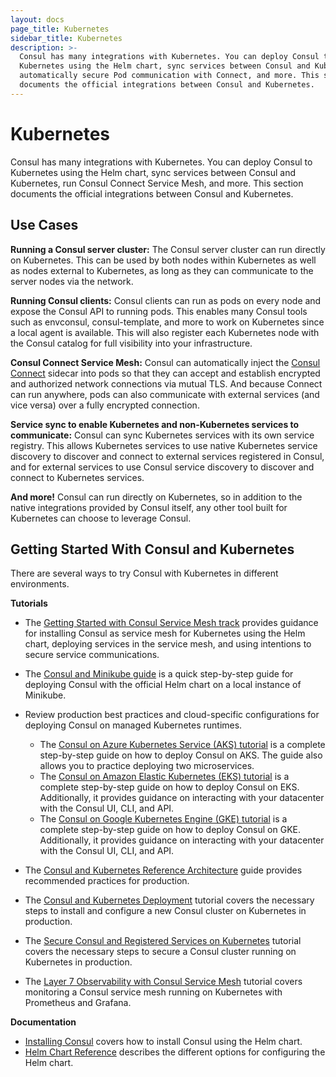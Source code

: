 ```yaml
---
layout: docs
page_title: Kubernetes
sidebar_title: Kubernetes
description: >-
  Consul has many integrations with Kubernetes. You can deploy Consul to
  Kubernetes using the Helm chart, sync services between Consul and Kubernetes,
  automatically secure Pod communication with Connect, and more. This section
  documents the official integrations between Consul and Kubernetes.
---
```


# Kubernetes

Consul has many integrations with Kubernetes. You can deploy Consul
to Kubernetes using the Helm chart, sync services between Consul and
Kubernetes, run Consul Connect Service Mesh, and more.
This section documents the official integrations between Consul and Kubernetes.

## Use Cases

**Running a Consul server cluster:** The Consul server cluster can run directly
on Kubernetes. This can be used by both nodes within Kubernetes as well as
nodes external to Kubernetes, as long as they can communicate to the server
nodes via the network.

**Running Consul clients:** Consul clients can run as pods on every node
and expose the Consul API to running pods. This enables many Consul tools
such as envconsul, consul-template, and more to work on Kubernetes since a
local agent is available. This will also register each Kubernetes node with
the Consul catalog for full visibility into your infrastructure.

**Consul Connect Service Mesh:**
Consul can automatically inject the [Consul Connect](/docs/connect)
sidecar into pods so that they can accept and establish encrypted
and authorized network connections via mutual TLS. And because Connect
can run anywhere, pods can also communicate with external services (and
vice versa) over a fully encrypted connection.

**Service sync to enable Kubernetes and non-Kubernetes services to communicate:**
Consul can sync Kubernetes services with its own service registry. This allows
Kubernetes services to use native Kubernetes service discovery to discover
and connect to external services registered in Consul, and for external services
to use Consul service discovery to discover and connect to Kubernetes services.

**And more!** Consul can run directly on Kubernetes, so in addition to the
native integrations provided by Consul itself, any other tool built for
Kubernetes can choose to leverage Consul.

## Getting Started With Consul and Kubernetes

There are several ways to try Consul with Kubernetes in different environments.

**Tutorials**

- The [Getting Started with Consul Service Mesh track](https://learn.hashicorp.com/tutorials/consul/service-mesh?utm_source=WEBSITE&utm_medium=WEB_IO&utm_offer=ARTICLE_PAGE&utm_content=DOCS)
  provides guidance for installing Consul as service mesh for Kubernetes using the Helm
  chart, deploying services in the service mesh, and using intentions to secure service
  communications.

- The [Consul and Minikube guide](https://learn.hashicorp.com/tutorials/consul/kubernetes-minikube?utm_source=consul.io&utm_medium=docs) is a quick step-by-step guide for deploying Consul with the official Helm chart on a local instance of Minikube.

- Review production best practices and cloud-specific configurations for deploying Consul on managed Kubernetes runtimes.

  - The [Consul on Azure Kubernetes Service (AKS) tutorial](https://learn.hashicorp.com/tutorials/consul/kubernetes-aks-azure?utm_source=consul.io&utm_medium=docs) is a complete step-by-step guide on how to deploy Consul on AKS. The guide also allows you to practice deploying two microservices.
  - The [Consul on Amazon Elastic Kubernetes (EKS) tutorial](https://learn.hashicorp.com/tutorials/consul/kubernetes-eks-aws?utm_source=consul.io&utm_medium=docs) is a complete step-by-step guide on how to deploy Consul on EKS. Additionally, it provides guidance on interacting with your datacenter with the Consul UI, CLI, and API.
  - The [Consul on Google Kubernetes Engine (GKE) tutorial](https://learn.hashicorp.com/tutorials/consul/kubernetes-gke-google?utm_source=consul.io&utm_medium=docs) is a complete step-by-step guide on how to deploy Consul on GKE. Additionally, it provides guidance on interacting with your datacenter with the Consul UI, CLI, and API.

- The [Consul and Kubernetes Reference Architecture](https://learn.hashicorp.com/tutorials/consul/kubernetes-reference-architecture?utm_source=consul.io&utm_medium=docs) guide provides recommended practices for production.

- The [Consul and Kubernetes Deployment](https://learn.hashicorp.com/tutorials/consul/kubernetes-deployment-guide?utm_source=consul.io&utm_medium=docs) tutorial covers the necessary steps to install and configure a new Consul cluster on Kubernetes in production.

- The [Secure Consul and Registered Services on Kubernetes](https://learn.hashicorp.com/tutorials/consul/kubernetes-secure-agents?in=consul/kubernetes) tutorial covers
  the necessary steps to secure a Consul cluster running on Kubernetes in production.

- The [Layer 7 Observability with Consul Service Mesh](https://learn.hashicorp.com/tutorials/consul/kubernetes-layer7-observability) tutorial covers monitoring a
  Consul service mesh running on Kubernetes with Prometheus and Grafana.

**Documentation**

- [Installing Consul](/docs/k8s/installation/install) covers how to install Consul using the Helm chart.
- [Helm Chart Reference](/docs/k8s/helm) describes the different options for configuring the Helm chart.
